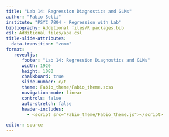 ```yaml
---
title: "Lab 14: Regression Diagnostics and GLMs"
author: "Fabio Setti"
institute: "PSYC 7804 - Regression with Lab"
bibliography: Additional files/R packages.bib
csl: Additional files/apa.csl
title-slide-attributes:
  data-transition: "zoom"
format:
   revealjs:
      footer: "Lab 14: Regression Diagnostics and GLMs"
      width: 1920
      height: 1080
      chalkboard: true
      slide-number: c/t 
      theme: Fabio_theme/Fabio_theme.scss
      navigation-mode: linear
      controls: false
      auto-stretch: false
      header-includes:
        - <script src="Fabio_theme/Fabio_theme.js"></script>

editor: source
---
```

